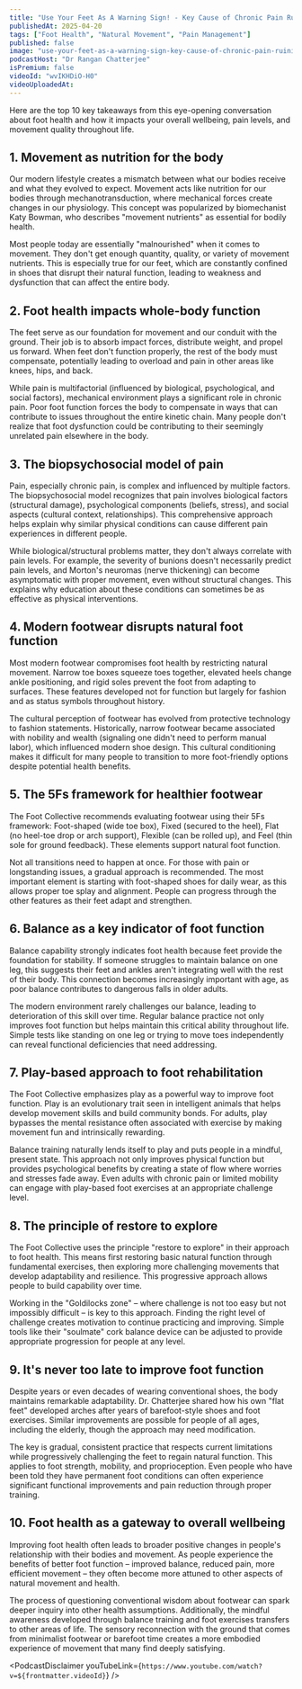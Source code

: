 ```yaml
---
title: "Use Your Feet As A Warning Sign! - Key Cause of Chronic Pain Ruining Your Life | Jim Dooner"
publishedAt: 2025-04-20
tags: ["Foot Health", "Natural Movement", "Pain Management"]
published: false
image: "use-your-feet-as-a-warning-sign-key-cause-of-chronic-pain-ruining-your-life-jim-dooner.jpg"
podcastHost: "Dr Rangan Chatterjee"
isPremium: false
videoId: "wvIKHDiO-H0"
videoUploadedAt:
---
```



<PodcastSummaryPageLayout frontmatter={frontmatter}>
Here are the top 10 key takeaways from this eye-opening conversation about foot health and how it impacts your overall wellbeing, pain levels, and movement quality throughout life.

## 1. Movement as nutrition for the body

Our modern lifestyle creates a mismatch between what our bodies receive and what they evolved to expect. Movement acts like nutrition for our bodies through mechanotransduction, where mechanical forces create changes in our physiology. This concept was popularized by biomechanist Katy Bowman, who describes "movement nutrients" as essential for bodily health.

Most people today are essentially "malnourished" when it comes to movement. They don't get enough quantity, quality, or variety of movement nutrients. This is especially true for our feet, which are constantly confined in shoes that disrupt their natural function, leading to weakness and dysfunction that can affect the entire body.

## 2. Foot health impacts whole-body function

The feet serve as our foundation for movement and our conduit with the ground. Their job is to absorb impact forces, distribute weight, and propel us forward. When feet don't function properly, the rest of the body must compensate, potentially leading to overload and pain in other areas like knees, hips, and back.

While pain is multifactorial (influenced by biological, psychological, and social factors), mechanical environment plays a significant role in chronic pain. Poor foot function forces the body to compensate in ways that can contribute to issues throughout the entire kinetic chain. Many people don't realize that foot dysfunction could be contributing to their seemingly unrelated pain elsewhere in the body.

## 3. The biopsychosocial model of pain

Pain, especially chronic pain, is complex and influenced by multiple factors. The biopsychosocial model recognizes that pain involves biological factors (structural damage), psychological components (beliefs, stress), and social aspects (cultural context, relationships). This comprehensive approach helps explain why similar physical conditions can cause different pain experiences in different people.

While biological/structural problems matter, they don't always correlate with pain levels. For example, the severity of bunions doesn't necessarily predict pain levels, and Morton's neuromas (nerve thickening) can become asymptomatic with proper movement, even without structural changes. This explains why education about these conditions can sometimes be as effective as physical interventions.

## 4. Modern footwear disrupts natural foot function

Most modern footwear compromises foot health by restricting natural movement. Narrow toe boxes squeeze toes together, elevated heels change ankle positioning, and rigid soles prevent the foot from adapting to surfaces. These features developed not for function but largely for fashion and as status symbols throughout history.

The cultural perception of footwear has evolved from protective technology to fashion statements. Historically, narrow footwear became associated with nobility and wealth (signaling one didn't need to perform manual labor), which influenced modern shoe design. This cultural conditioning makes it difficult for many people to transition to more foot-friendly options despite potential health benefits.

## 5. The 5Fs framework for healthier footwear

The Foot Collective recommends evaluating footwear using their 5Fs framework: Foot-shaped (wide toe box), Fixed (secured to the heel), Flat (no heel-toe drop or arch support), Flexible (can be rolled up), and Feel (thin sole for ground feedback). These elements support natural foot function.

Not all transitions need to happen at once. For those with pain or longstanding issues, a gradual approach is recommended. The most important element is starting with foot-shaped shoes for daily wear, as this allows proper toe splay and alignment. People can progress through the other features as their feet adapt and strengthen.

## 6. Balance as a key indicator of foot function

Balance capability strongly indicates foot health because feet provide the foundation for stability. If someone struggles to maintain balance on one leg, this suggests their feet and ankles aren't integrating well with the rest of their body. This connection becomes increasingly important with age, as poor balance contributes to dangerous falls in older adults.

The modern environment rarely challenges our balance, leading to deterioration of this skill over time. Regular balance practice not only improves foot function but helps maintain this critical ability throughout life. Simple tests like standing on one leg or trying to move toes independently can reveal functional deficiencies that need addressing.

## 7. Play-based approach to foot rehabilitation

The Foot Collective emphasizes play as a powerful way to improve foot function. Play is an evolutionary trait seen in intelligent animals that helps develop movement skills and build community bonds. For adults, play bypasses the mental resistance often associated with exercise by making movement fun and intrinsically rewarding.

Balance training naturally lends itself to play and puts people in a mindful, present state. This approach not only improves physical function but provides psychological benefits by creating a state of flow where worries and stresses fade away. Even adults with chronic pain or limited mobility can engage with play-based foot exercises at an appropriate challenge level.

## 8. The principle of restore to explore

The Foot Collective uses the principle "restore to explore" in their approach to foot health. This means first restoring basic natural function through fundamental exercises, then exploring more challenging movements that develop adaptability and resilience. This progressive approach allows people to build capability over time.

Working in the "Goldilocks zone" – where challenge is not too easy but not impossibly difficult – is key to this approach. Finding the right level of challenge creates motivation to continue practicing and improving. Simple tools like their "soulmate" cork balance device can be adjusted to provide appropriate progression for people at any level.

## 9. It's never too late to improve foot function

Despite years or even decades of wearing conventional shoes, the body maintains remarkable adaptability. Dr. Chatterjee shared how his own "flat feet" developed arches after years of barefoot-style shoes and foot exercises. Similar improvements are possible for people of all ages, including the elderly, though the approach may need modification.

The key is gradual, consistent practice that respects current limitations while progressively challenging the feet to regain natural function. This applies to foot strength, mobility, and proprioception. Even people who have been told they have permanent foot conditions can often experience significant functional improvements and pain reduction through proper training.

## 10. Foot health as a gateway to overall wellbeing

Improving foot health often leads to broader positive changes in people's relationship with their bodies and movement. As people experience the benefits of better foot function – improved balance, reduced pain, more efficient movement – they often become more attuned to other aspects of natural movement and health.

The process of questioning conventional wisdom about footwear can spark deeper inquiry into other health assumptions. Additionally, the mindful awareness developed through balance training and foot exercises transfers to other areas of life. The sensory reconnection with the ground that comes from minimalist footwear or barefoot time creates a more embodied experience of movement that many find deeply satisfying.

<PodcastDisclaimer
  youTubeLink={`https://www.youtube.com/watch?v=${frontmatter.videoId}`}
/>

</PodcastSummaryPageLayout>
